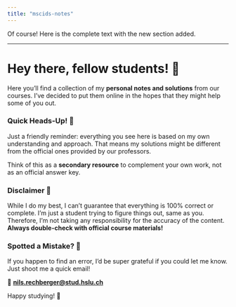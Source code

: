 ```yaml
---
title: "mscids-notes"
---
```


Of course! Here is the complete text with the new section added.

***

# Hey there, fellow students! 👋

Here you'll find a collection of my **personal notes and solutions** from our courses. I've decided to put them online in the hopes that they might help some of you out.

### Quick Heads-Up! 📝

Just a friendly reminder: everything you see here is based on my own understanding and approach. That means my solutions might be different from the official ones provided by our professors.

Think of this as a **secondary resource** to complement your own work, not as an official answer key.

### Disclaimer 🚨

While I do my best, I can't guarantee that everything is 100% correct or complete. I'm just a student trying to figure things out, same as you. Therefore, I'm not taking any responsibility for the accuracy of the content. **Always double-check with official course materials!**

### Spotted a Mistake? 👀

If you happen to find an error, I'd be super grateful if you could let me know. Just shoot me a quick email!

📧 **[nils.rechberger@stud.hslu.ch](mailto:nils.rechberger@stud.hslu.ch)**

Happy studying! 🚀
